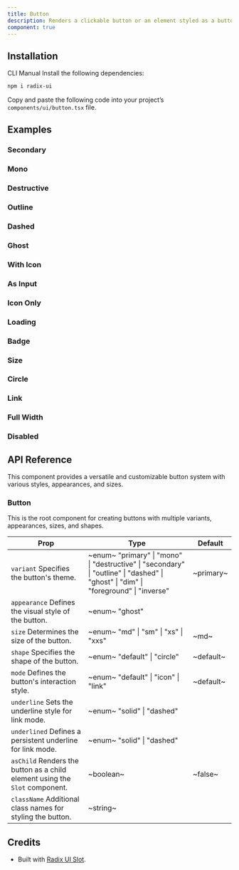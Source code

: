 ```yaml
---
title: Button
description: Renders a clickable button or an element styled as a button
component: true
---
```


<ExamplePreview path="button/default" />

## Installation

<Tabs defaultValue="cli">

<TabsList>
  <TabsTrigger value="cli">CLI</TabsTrigger>
  <TabsTrigger value="manual">Manual</TabsTrigger>
</TabsList>

<TabsContent value="cli">
  <CliCommands name="button" />
</TabsContent>

<TabsContent value="manual">    
<Steps>

<Step>
Install the following dependencies:

```bash
npm i radix-ui
```

</Step>

<Step>

Copy and paste the following code into your project’s `components/ui/button.tsx` file.

<ComponentPreview name="button" />

</Step>

</Steps>  

</TabsContent>

</Tabs>

## Examples

### Secondary

<ExamplePreview path="button/secondary" />

### Mono

<ExamplePreview path="button/mono" />

### Destructive

<ExamplePreview path="button/destructive" />

### Outline

<ExamplePreview path="button/outline" />

### Dashed

<ExamplePreview path="button/dashed" />

### Ghost

<ExamplePreview path="button/ghost" />

### With Icon

<ExamplePreview path="button/with-icon" />

### As Input

<ExamplePreview path="button/as-input" />

### Icon Only

<ExamplePreview path="button/icon" />

### Loading

<ExamplePreview path="button/loading" />

### Badge

<ExamplePreview path="button/badge" />

### Size

<ExamplePreview path="button/size" />

### Circle

<ExamplePreview path="button/circle" />

### Link

<ExamplePreview path="button/link" />

### Full Width

<ExamplePreview path="button/full-width" />

### Disabled

<ExamplePreview path="button/disabled" />

## API Reference

This component provides a versatile and customizable button system with various styles, appearances, and sizes.

### Button

This is the root component for creating buttons with multiple variants, appearances, sizes, and shapes.

| **Prop**                                                                                               | **Type**                                                                                                                                                          | **Default** |
| ------------------------------------------------------------------------------------------------------ | ----------------------------------------------------------------------------------------------------------------------------------------------------------------- | ----------- |
| `variant` <PopoverInfo>Specifies the button's theme.</PopoverInfo>                                     | ~enum~ <PopoverInfo> "primary" \| "mono" \| "destructive" \| "secondary" \| "outline" \| "dashed" \| "ghost" \| "dim" \| "foreground" \| "inverse" </PopoverInfo> | ~primary~   |
| `appearance` <PopoverInfo>Defines the visual style of the button.</PopoverInfo>                        | ~enum~ <PopoverInfo> "ghost" </PopoverInfo>                                                                                                                       | <Na/>       |
| `size` <PopoverInfo>Determines the size of the button.</PopoverInfo>                                   | ~enum~ <PopoverInfo> "md" \| "sm" \| "xs" \| "xxs" </PopoverInfo>                                                                                                 | ~md~        |
| `shape` <PopoverInfo>Specifies the shape of the button.</PopoverInfo>                                  | ~enum~ <PopoverInfo> "default" \| "circle" </PopoverInfo>                                                                                                         | ~default~   |
| `mode` <PopoverInfo>Defines the button's interaction style.</PopoverInfo>                              | ~enum~ <PopoverInfo> "default" \| "icon" \| "link" </PopoverInfo>                                                                                                 | ~default~   |
| `underline` <PopoverInfo>Sets the underline style for link mode.</PopoverInfo>                         | ~enum~ <PopoverInfo> "solid" \| "dashed" </PopoverInfo>                                                                                                           | <Na/>       |
| `underlined` <PopoverInfo>Defines a persistent underline for link mode.</PopoverInfo>                  | ~enum~ <PopoverInfo> "solid" \| "dashed" </PopoverInfo>                                                                                                           | <Na/>       |
| `asChild` <PopoverInfo>Renders the button as a child element using the `Slot` component.</PopoverInfo> | ~boolean~                                                                                                                                                         | ~false~     |
| `className` <PopoverInfo>Additional class names for styling the button.</PopoverInfo>                  | ~string~                                                                                                                                                          | <Na/>       |

## Credits

- Built with [Radix UI Slot](https://www.radix-ui.com/primitives/docs/utilities/slot).
